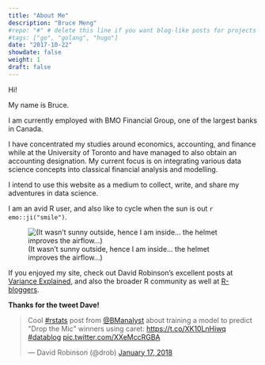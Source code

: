```yaml
---
title: "About Me"
description: "Bruce Meng"
#repo: "#" # delete this line if you want blog-like posts for projects
#tags: ["go", "golang", "hugo"]
date: "2017-10-22"
showdate: false
weight: 1
draft: false
---
```


Hi!

My name is Bruce.

I am currently employed with BMO Financial Group, one of the largest banks in Canada.

I have concentrated my studies around economics, accounting, and finance while at the University of Toronto and have managed to also obtain an accounting designation. My current focus is on integrating various data science concepts into classical financial analysis and modelling. 

I intend to use this website as a medium to collect, write, and share my adventures in data science.

I am an avid R user, and also like to cycle when the sun is out `r emo::ji("smile")`.

![(It wasn't sunny outside, hence I am inside... the helmet improves the airflow...)](/img/me-bike-edit.jpg)

If you enjoyed my site, check out David Robinson's excellent posts at [Variance Explained](http://varianceexplained.org/), and also the broader R community as well at [R-bloggers](https://www.r-bloggers.com/).

**Thanks for the tweet Dave!**

<blockquote class="twitter-tweet" data-lang="en"><p lang="en" dir="ltr">Cool <a href="https://twitter.com/hashtag/rstats?src=hash&amp;ref_src=twsrc%5Etfw">#rstats</a> post from <a href="https://twitter.com/BManalyst?ref_src=twsrc%5Etfw">@BManalyst</a> about training a model to predict &quot;Drop the Mic&quot; winners using caret: <a href="https://t.co/XK10LnHiwq">https://t.co/XK10LnHiwq</a> <a href="https://twitter.com/hashtag/datablog?src=hash&amp;ref_src=twsrc%5Etfw">#datablog</a> <a href="https://t.co/XXeMccRGBA">pic.twitter.com/XXeMccRGBA</a></p>&mdash; David Robinson (@drob) <a href="https://twitter.com/drob/status/953669683529551874?ref_src=twsrc%5Etfw">January 17, 2018</a></blockquote>
<script async src="https://platform.twitter.com/widgets.js" charset="utf-8"></script>
